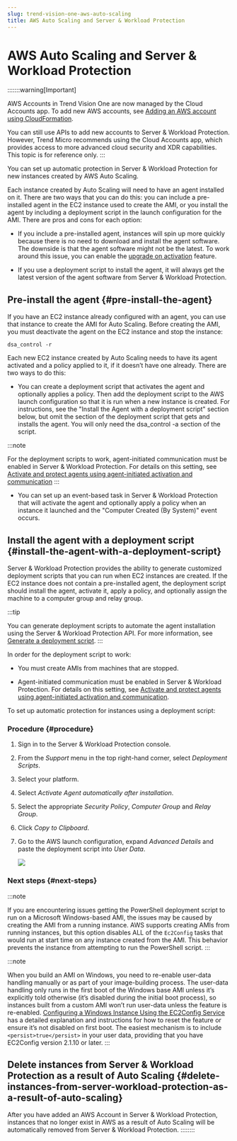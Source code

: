 ```yaml
---
slug: trend-vision-one-aws-auto-scaling
title: AWS Auto Scaling and Server & Workload Protection
---
```

# AWS Auto Scaling and Server & Workload Protection

:::::::warning[Important]

AWS Accounts in Trend Vision One are now managed by the Cloud Accounts app. To add new AWS accounts, see [Adding an AWS account using CloudFormation](adding-aws-account.mdx).

You can still use APIs to add new accounts to Server & Workload Protection. However, Trend Micro recommends using the Cloud Accounts app, which provides access to more advanced cloud security and XDR capabilities. This topic is for reference only.
:::

You can set up automatic protection in Server & Workload Protection for new instances created by AWS Auto Scaling.

Each instance created by Auto Scaling will need to have an agent installed on it. There are two ways that you can do this: you can include a pre-installed agent in the EC2 instance used to create the AMI, or you install the agent by including a deployment script in the launch configuration for the AMI. There are pros and cons for each option:

- If you include a pre-installed agent, instances will spin up more quickly because there is no need to download and install the agent software. The downside is that the agent software might not be the latest. To work around this issue, you can enable the [upgrade on activation](autoupgrade-agents-activation.mdx) feature.

- If you use a deployment script to install the agent, it will always get the latest version of the agent software from Server & Workload Protection.

## Pre-install the agent {#pre-install-the-agent}

If you have an EC2 instance already configured with an agent, you can use that instance to create the AMI for Auto Scaling. Before creating the AMI, you must deactivate the agent on the EC2 instance and stop the instance:

`dsa_control -r`

Each new EC2 instance created by Auto Scaling needs to have its agent activated and a policy applied to it, if it doesn’t have one already. There are two ways to do this:

- You can create a deployment script that activates the agent and optionally applies a policy. Then add the deployment script to the AWS launch configuration so that it is run when a new instance is created. For instructions, see the "Install the Agent with a deployment script" section below, but omit the section of the deployment script that gets and installs the agent. You will only need the dsa_control -a section of the script.

:::note

For the deployment scripts to work, agent-initiated communication must be enabled in Server & Workload Protection. For details on this setting, see [Activate and protect agents using agent-initiated activation and communication](agent-initiated-activation.mdx)
:::

- You can set up an event-based task in Server & Workload Protection that will activate the agent and optionally apply a policy when an instance it launched and the "Computer Created (By System)" event occurs.

## Install the agent with a deployment script {#install-the-agent-with-a-deployment-script}

Server & Workload Protection provides the ability to generate customized deployment scripts that you can run when EC2 instances are created. If the EC2 instance does not contain a pre-installed agent, the deployment script should install the agent, activate it, apply a policy, and optionally assign the machine to a computer group and relay group.

:::tip

You can generate deployment scripts to automate the agent installation using the Server & Workload Protection API. For more information, see [Generate a deployment script](api-generate-agent-deploy.mdx).
:::

In order for the deployment script to work:

- You must create AMIs from machines that are stopped.

- Agent-initiated communication must be enabled in Server & Workload Protection. For details on this setting, see [Activate and protect agents using agent-initiated activation and communication](agent-initiated-activation.mdx).

To set up automatic protection for instances using a deployment script:

### Procedure {#procedure}

1.  Sign in to the Server & Workload Protection console.

2.  From the *Support* menu in the top right-hand corner, select *Deployment Scripts*.

3.  Select your platform.

4.  Select *Activate Agent automatically after installation*.

5.  Select the appropriate *Security Policy*, *Computer Group* and *Relay Group*.

6.  Click *Copy to Clipboard*.

7.  Go to the AWS launch configuration, expand *Advanced Details* and paste the deployment script into *User Data*.

    ![](/images/aws-autoscaling-and-ds-launchconfig_2=29683548-1e58-4790-b9b2-2fe764e16090.webp)

### Next steps {#next-steps}

:::note

If you are encountering issues getting the PowerShell deployment script to run on a Microsoft Windows-based AMI, the issues may be caused by creating the AMI from a running instance. AWS supports creating AMIs from running instances, but this option disables ALL of the `Ec2Config` tasks that would run at start time on any instance created from the AMI. This behavior prevents the instance from attempting to run the PowerShell script.
:::

:::note

When you build an AMI on Windows, you need to re-enable user-data handling manually or as part of your image-building process. The user-data handling only runs in the first boot of the Windows base AMI unless it’s explicitly told otherwise (it’s disabled during the initial boot process), so instances built from a custom AMI won’t run user-data unless the feature is re-enabled. [Configuring a Windows Instance Using the EC2Config Service](https://docs.aws.amazon.com/AWSEC2/latest/WindowsGuide/ec2config-service.mdx) has a detailed explanation and instructions for how to reset the feature or ensure it’s not disabled on first boot. The easiest mechanism is to include `<persist>true</persist>` in your user data, providing that you have EC2Config version 2.1.10 or later.
:::

## Delete instances from Server & Workload Protection as a result of Auto Scaling {#delete-instances-from-server-workload-protection-as-a-result-of-auto-scaling}

After you have added an AWS Account in Server & Workload Protection, instances that no longer exist in AWS as a result of Auto Scaling will be automatically removed from Server & Workload Protection.
::::::::
